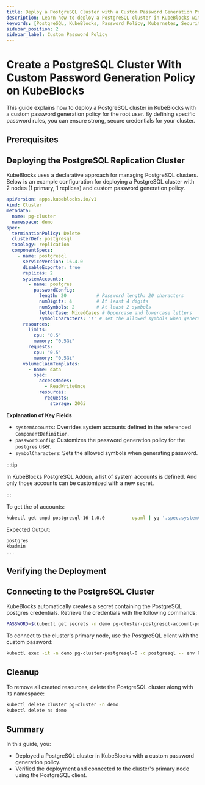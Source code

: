```yaml
---
title: Deploy a PostgreSQL Cluster with a Custom Password Generation Policy on KubeBlocks
description: Learn how to deploy a PostgreSQL cluster in KubeBlocks with a custom password generation policy for the root user to enhance security.
keywords: [PostgreSQL, KubeBlocks, Password Policy, Kubernetes, Security]
sidebar_position: 2
sidebar_label: Custom Password Policy
---
```


# Create a PostgreSQL Cluster With Custom Password Generation Policy on KubeBlocks
This guide explains how to deploy a PostgreSQL cluster in KubeBlocks with a custom password generation policy for the root user. By defining specific password rules, you can ensure strong, secure credentials for your cluster.


## Prerequisites


<Prerequisites />

## Deploying the PostgreSQL Replication Cluster

KubeBlocks uses a declarative approach for managing PostgreSQL clusters. Below is an example configuration for deploying a PostgreSQL cluster with 2 nodes (1 primary, 1 replicas) and custom password generation policy.

```yaml
apiVersion: apps.kubeblocks.io/v1
kind: Cluster
metadata:
  name: pg-cluster
  namespace: demo
spec:
  terminationPolicy: Delete
  clusterDef: postgresql
  topology: replication
  componentSpecs:
    - name: postgresql
      serviceVersion: 16.4.0
      disableExporter: true
      replicas: 2
      systemAccounts:
        - name: postgres
          passwordConfig:
            length: 20           # Password length: 20 characters
            numDigits: 4         # At least 4 digits
            numSymbols: 2        # At least 2 symbols
            letterCase: MixedCases # Uppercase and lowercase letters
            symbolCharacters: '!' # set the allowed symbols when generating password
      resources:
        limits:
          cpu: "0.5"
          memory: "0.5Gi"
        requests:
          cpu: "0.5"
          memory: "0.5Gi"
      volumeClaimTemplates:
        - name: data
          spec:
            accessModes:
              - ReadWriteOnce
            resources:
              requests:
                storage: 20Gi
```

**Explanation of Key Fields**
- `systemAccounts`: Overrides system accounts defined in the referenced `ComponentDefinition`.
- `passwordConfig`: Customizes the password generation policy for the `postgres` user.
- `symbolCharacters`: Sets the allowed symbols when generating password.

:::tip

In KubeBlocks PostgreSQL Addon, a list of system accounts is defined. And only those accounts can be customized with a new secret.

:::

To get the of accounts:
```bash
kubectl get cmpd postgresql-16-1.0.0         -oyaml | yq '.spec.systemAccounts[].name'
```

Expected Output:
```bash
postgres
kbadmin
...
```

## Verifying the Deployment


<VerifyPGCluster />

## Connecting to the PostgreSQL Cluster

KubeBlocks automatically creates a secret containing the PostgreSQL postgres credentials. Retrieve the credentials with the following commands:

```bash
PASSWORD=$(kubectl get secrets -n demo pg-cluster-postgresql-account-postgres -o jsonpath='{.data.password}' | base64 -d)
```

To connect to the cluster's primary node, use the PostgreSQL client with the custom password:
```bash
kubectl exec -it -n demo pg-cluster-postgresql-0 -c postgresql -- env PGUSER=postgres PGPASSWORD=$PASSWORD psql
```

## Cleanup
To remove all created resources, delete the PostgreSQL cluster along with its namespace:

```bash
kubectl delete cluster pg-cluster -n demo
kubectl delete ns demo
```

## Summary
In this guide, you:
- Deployed a PostgreSQL cluster in KubeBlocks with a custom password generation policy.
- Verified the deployment and connected to the cluster's primary node using the PostgreSQL client.